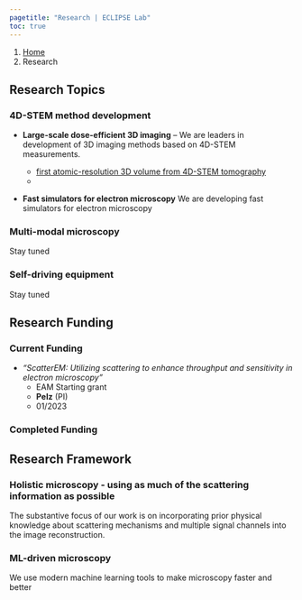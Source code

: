 ```yaml
---
pagetitle: "Research | ECLIPSE Lab"
toc: true
---
```


```{=html}
<nav aria-label="breadcrumb">
  <ol class="breadcrumb">
    <li class="breadcrumb-item"><a href="index.html">Home</a></li>
    <li class="breadcrumb-item active" aria-current="page">Research</li>
  </ol>
</nav>
```

## Research Topics

### 4D-STEM method development

- **Large-scale dose-efficient 3D imaging** – We are leaders in development of 3D imaging methods based on 4D-STEM measurements. 

  - [first atomic-resolution 3D volume from 4D-STEM tomography](https://www.nature.com/articles/s41467-023-43634-z) 
  - 

- **Fast simulators for electron microscopy** We are developing fast simulators for electron microscopy 

### Multi-modal microscopy

Stay tuned

### Self-driving equipment

Stay tuned


## Research Funding

### Current Funding

- *"ScatterEM: Utilizing scattering to enhance throughput and sensitivity in electron microscopy"*
    - EAM Starting grant
    - **Pelz** (PI)
    - 01/2023

### Completed Funding


## Research Framework

### Holistic microscopy - using as much of the scattering information as possible

The substantive focus of our work is on incorporating prior physical knowledge about scattering mechanisms and multiple signal channels into the image reconstruction.

### ML-driven microscopy

We use modern machine learning tools to make microscopy faster and better